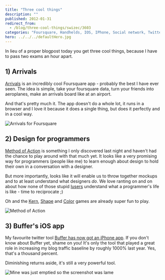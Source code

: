 ```yaml
---
title: "Three cool things"
description: ""
published: 2012-01-31
redirect_from:
  - /blog/three-cool-things/swizec/3603
categories: "Foursquare, Handhelds, IOS, IPhone, Social network, Twitter, Uncategorized"
hero: ../../../defaultHero.jpg
---
```


In lieu of a proper blogpost today you get three cool things, because I have to pass two exams an hour apart.

## 1) Arrivals

[Arrivals](http://www.iamdanw.com/wrote/arrivals-for-foursquare/) is an incredibly cool Foursquare app - probably the best I have ever seen. The idea is simple, take your foursquare data, turn your friends into aeroplanes, make an arrivals board like at an airport.

And that's pretty much it. The app doesn't do a whole lot, it runs in a browser and I love it because it does a single thing, but does it perfectly and in a cool way.

![Arrivals for Foursquare](https://swizec.com/wp-content/uploads/2012/01/606491964bf311e1abb01231381b65e3_710.jpg "Arrivals for Foursquare")

## 2) Design for programmers

[Method of Action](http://method.ac/) is something I only discovered last night and haven't had the chance to play around with that much yet. It looks like a very promising way for programmers (people like me) to learn enough about design to hold their own in a conversation with a designer.

But more importantly, looks like it will enable us to throw together mockups and to at least understand what designers _do_. We love ranting on and on about how none of those stupid [lusers](http://en.wikipedia.org/wiki/Luser "Luser") understand what a programmer's life is like - time to reciprocate ;)

Oh and the [Kern](http://type.method.ac/), [Shape](http://shape.method.ac/) and [Color](http://color.method.ac/) games are already super fun to play.

![Method of Action](https://swizec.com/wp-content/uploads/2012/01/Screen-Shot-2012-01-31-at-11.18.29-AM.png "Method of Action")

## 3) Buffer's iOS app

My favourite twitter tool [Buffer has now got an iPhone app](http://blog.bufferapp.com/the-complete-guide-to-the-brand-new-buffer-iphone-app). If you don't know about Buffer yet, shame on you! It's only the tool that played a great role in increasing my blog traffic baseline by roughly 1000% last year. Yes, that's a thousand percent.

Diminishing returns aside, it's still a very powerful tool.

![Mine was just emptied so the screenshot was lame](https://swizec.com/wp-content/uploads/2012/01/IMG_01763.png "Mine was just emptied so the screenshot was lame")

